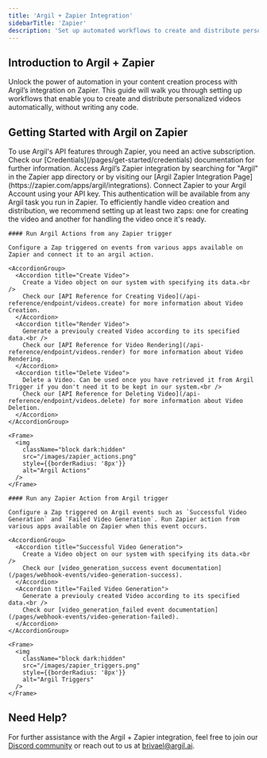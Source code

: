 ```yaml
---
title: 'Argil + Zapier Integration'
sidebarTitle: 'Zapier'
description: 'Set up automated workflows to create and distribute personalized videos with Argil’s Zapier integration.'
---
```


## Introduction to Argil + Zapier

Unlock the power of automation in your content creation process with Argil’s integration on Zapier. This guide will walk you through setting up workflows that enable you to create and distribute personalized videos automatically, without writing any code.

## Getting Started with Argil on Zapier

<Steps>
  <Step title="Obtain Your Argil API Key">
    To use Argil's API features through Zapier, you need an active subscription. Check our [Credentials](/pages/get-started/credentials) documentation for further information.
  </Step>
  <Step title="Find Argil on Zapier">
    Access Argil’s Zapier integration by searching for "Argil" in the Zapier app directory or by visiting our [Argil Zapier Integration Page](https://zapier.com/apps/argil/integrations).
  </Step>
  <Step title="Connect Zapier to your Argil account">
    Connect Zapier to your Argil Account using your API key. This authentication will be available from any Argil task you run in Zapier.
  </Step>
  <Step title="Creating Workflows with Argil and Zapier">
    To efficiently handle video creation and distribution, we recommend setting up at least two zaps: one for creating the video and another for handling the video once it's ready.
    
    #### Run Argil Actions from any Zapier trigger

    Configure a Zap triggered on events from various apps available on Zapier and connect it to an argil action.
    
    <AccordionGroup>
      <Accordion title="Create Video">
        Create a Video object on our system with specifying its data.<br />
        Check our [API Reference for Creating Video](/api-reference/endpoint/videos.create) for more information about Video Creation.
      </Accordion>
      <Accordion title="Render Video">
        Generate a previouly created Video according to its specified data.<br />
        Check our [API Reference for Video Rendering](/api-reference/endpoint/videos.render) for more information about Video Rendering.
      </Accordion>
      <Accordion title="Delete Video">
        Delete a Video. Can be used once you have retrieved it from Argil Trigger if you don't need it to be kept in our system.<br />
        Check our [API Reference for Deleting Video](/api-reference/endpoint/videos.delete) for more information about Video Deletion.
      </Accordion>
    </AccordionGroup>

    <Frame>
      <img
        className="block dark:hidden"
        src="/images/zapier_actions.png"
        style={{borderRadius: '8px'}}
        alt="Argil Actions"
      />
    </Frame>
    
    #### Run any Zapier Action from Argil trigger
    
    Configure a Zap triggered on Argil events such as `Successful Video Generation` and `Failed Video Generation`. Run Zapier action from various apps available on Zapier when this event occurs.
    
    <AccordionGroup>
      <Accordion title="Successful Video Generation">
        Create a Video object on our system with specifying its data.<br />
        Check our [video_generation_success event documentation](/pages/webhook-events/video-generation-success).
      </Accordion>
      <Accordion title="Failed Video Generation">
        Generate a previouly created Video according to its specified data.<br />
        Check our [video_generation_failed event documentation](/pages/webhook-events/video-generation-failed).
      </Accordion>
    </AccordionGroup>

    <Frame>
      <img
        className="block dark:hidden"
        src="/images/zapier_triggers.png"
        style={{borderRadius: '8px'}}
        alt="Argil Triggers"
      />
    </Frame>
  </Step>
</Steps>

## Need Help?

For further assistance with the Argil + Zapier integration, feel free to join our [Discord community](https://discord.gg/Xy5NEqUv) or reach out to us at [brivael@argil.ai](mailto:brivael@argil.ai).
